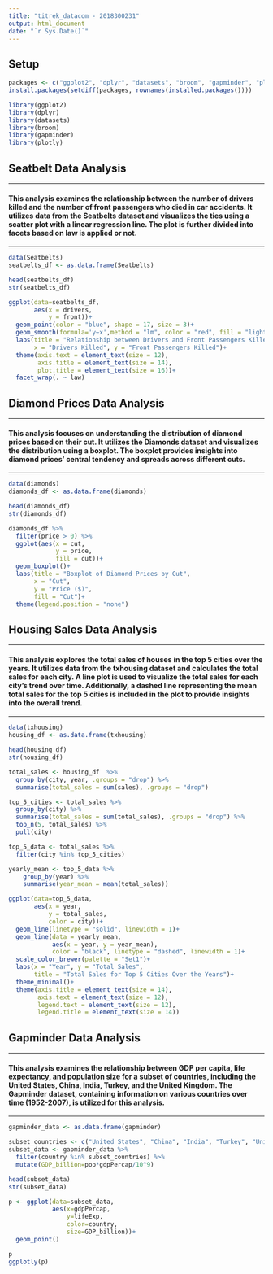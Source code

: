 ```yaml
---
title: "titrek_datacom - 2018300231"
output: html_document
date: "`r Sys.Date()`"
---
```


## Setup
```r
packages <- c("ggplot2", "dplyr", "datasets", "broom", "gapminder", "plotly")
install.packages(setdiff(packages, rownames(installed.packages())))

library(ggplot2)
library(dplyr)
library(datasets)
library(broom)
library(gapminder)
library(plotly)
```

## Seatbelt Data Analysis
___
#### This analysis examines the relationship between the number of drivers killed and the number of front passengers who died in car accidents. It utilizes data from the Seatbelts dataset and visualizes the ties using a scatter plot with a linear regression line. The plot is further divided into facets based on law is applied or not.
___
```r
data(Seatbelts)
seatbelts_df <- as.data.frame(Seatbelts)

head(seatbelts_df)
str(seatbelts_df)

ggplot(data=seatbelts_df,
       aes(x = drivers,
           y = front))+
  geom_point(color = "blue", shape = 17, size = 3)+    
  geom_smooth(formula='y~x',method = "lm", color = "red", fill = "lightblue", se = TRUE)+
  labs(title = "Relationship between Drivers and Front Passengers Killed",
       x = "Drivers Killed", y = "Front Passengers Killed")+
  theme(axis.text = element_text(size = 12),
        axis.title = element_text(size = 14),
        plot.title = element_text(size = 16))+
  facet_wrap(. ~ law)
```

## Diamond Prices Data Analysis
___
#### This analysis focuses on understanding the distribution of diamond prices based on their cut. It utilizes the Diamonds dataset and visualizes the distribution using a boxplot. The boxplot provides insights into diamond prices' central tendency and spreads across different cuts.
___
```r
data(diamonds)
diamonds_df <- as.data.frame(diamonds)

head(diamonds_df)
str(diamonds_df)

diamonds_df %>%
  filter(price > 0) %>%
  ggplot(aes(x = cut,
             y = price,
             fill = cut))+
  geom_boxplot()+
  labs(title = "Boxplot of Diamond Prices by Cut",
       x = "Cut",
       y = "Price ($)",
       fill = "Cut")+
  theme(legend.position = "none")
```

## Housing Sales Data Analysis
___
#### This analysis explores the total sales of houses in the top 5 cities over the years. It utilizes data from the txhousing dataset and calculates the total sales for each city. A line plot is used to visualize the total sales for each city's trend over time. Additionally, a dashed line representing the mean total sales for the top 5 cities is included in the plot to provide insights into the overall trend.
___
```r
data(txhousing)
housing_df <- as.data.frame(txhousing)

head(housing_df)
str(housing_df)

total_sales <- housing_df  %>%
  group_by(city, year, .groups = "drop") %>%
  summarise(total_sales = sum(sales), .groups = "drop")

top_5_cities <- total_sales %>%
  group_by(city) %>%
  summarise(total_sales = sum(total_sales), .groups = "drop") %>%
  top_n(5, total_sales) %>%
  pull(city)

top_5_data <- total_sales %>%
  filter(city %in% top_5_cities)

yearly_mean <- top_5_data %>%
    group_by(year) %>%
    summarise(year_mean = mean(total_sales))

ggplot(data=top_5_data,
       aes(x = year,
           y = total_sales,
           color = city))+
  geom_line(linetype = "solid", linewidth = 1)+
  geom_line(data = yearly_mean,
            aes(x = year, y = year_mean),
            color = "black", linetype = "dashed", linewidth = 1)+ 
  scale_color_brewer(palette = "Set1")+  
  labs(x = "Year", y = "Total Sales",
       title = "Total Sales for Top 5 Cities Over the Years")+
  theme_minimal()+
  theme(axis.title = element_text(size = 14),  
        axis.text = element_text(size = 12),   
        legend.text = element_text(size = 12), 
        legend.title = element_text(size = 14))  
```

## Gapminder Data Analysis
___
#### This analysis examines the relationship between GDP per capita, life expectancy, and population size for a subset of countries, including the United States, China, India, Turkey, and the United Kingdom. The Gapminder dataset, containing information on various countries over time (1952-2007), is utilized for this analysis.
___
```r
gapminder_data <- as.data.frame(gapminder)

subset_countries <- c("United States", "China", "India", "Turkey", "United Kingdom")
subset_data <- gapminder_data %>%
  filter(country %in% subset_countries) %>%
  mutate(GDP_billion=pop*gdpPercap/10^9)

head(subset_data)
str(subset_data)

p <- ggplot(data=subset_data,
            aes(x=gdpPercap,
                y=lifeExp,
                color=country,
                size=GDP_billion))+
  geom_point()

p
ggplotly(p)
```